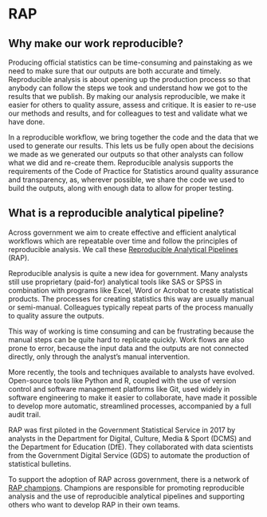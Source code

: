 # RAP

## Why make our work reproducible?
Producing official statistics can be time-consuming and painstaking as we need to make sure that our outputs are both accurate and timely.  Reproducible analysis is about opening up the production process so that anybody can follow the steps we took and understand how we got to the results that we publish.  By making our analysis reproducible, we make it easier for others to quality assure, assess and critique.  It is easier to re-use our methods and results, and for colleagues to test and validate what we have done.

In a reproducible workflow, we bring together the code and the data that we used to generate our results.  This lets us be fully open about the decisions we made as we generated our outputs so that other analysts can follow what we did and re-create them.  Reproducible analysis supports the requirements of the Code of Practice for Statistics around quality assurance and transparency, as, wherever possible, we share the code we used to build the outputs, along with enough data to allow for proper testing.

## What is a reproducible analytical pipeline?
Across government we aim to create effective and efficient analytical workflows which are repeatable over time and follow the principles of reproducible analysis. We call these [Reproducible Analytical Pipelines](https://dataingovernment.blog.gov.uk/2017/03/27/reproducible-analytical-pipeline/) (RAP).

Reproducible analysis is quite a new idea for government.  Many analysts still use proprietary (paid-for) analytical tools like SAS or SPSS in combination with programs like Excel, Word or Acrobat to create statistical products. The processes for creating statistics this way are usually manual or semi-manual.  Colleagues typically repeat parts of the process manually to quality assure the outputs.

This way of working is time consuming and can be frustrating because the manual steps can be quite hard to replicate quickly.  Work flows are also prone to error, because the input data and the outputs are not connected directly, only through the analyst’s manual intervention.

More recently, the tools and techniques available to analysts have evolved. Open-source tools like Python and R, coupled with the use of version control and software management platforms like Git, used widely in software engineering to make it easier to collaborate, have made it possible to develop more automatic, streamlined processes, accompanied by a full audit trail.

RAP was first piloted in the Government Statistical Service in 2017 by analysts in the Department for Digital, Culture, Media & Sport (DCMS) and the Department for Education (DfE). They collaborated with data scientists from the Government Digital Service (GDS) to automate the production of statistical bulletins.

To support the adoption of RAP across government, there is a network of [RAP champions](https://gss.civilservice.gov.uk/about-us/champion-networks/reproducible-analytical-pipeline-rap-champions/). Champions are responsible for promoting reproducible analysis and the use of reproducible analytical pipelines and supporting others who want to develop RAP in their own teams.
